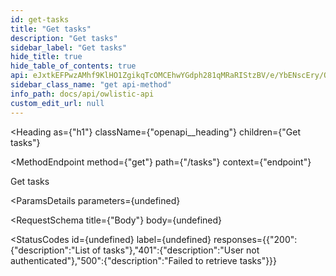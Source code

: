 ```yaml
---
id: get-tasks
title: "Get tasks"
description: "Get tasks"
sidebar_label: "Get tasks"
hide_title: true
hide_table_of_contents: true
api: eJxtkEFPwzAMhf9KlHO1ZgikqTcOMCEhwYGdph281qMRaRIStzBV/e/YbENscEry/Oy8z6NOmGPwGbOuRn1ljBwN5jrZSDZ4XelHm0mFnSLIb1lPhb4287+uVcakfCAFPbXoydZA2Ij95r+h92AdNoqCSkjJ4oCn+dxxbl0iHWuF7pDa0LD4isTPCNTyozyVOcOAiVHWo+6T41JLFKuydKEG14ZM1cIsTAnRlsNcT5tCW78LEo8sOeSGpw/HvLZWt88P+jIKa6oJdd8xIIimdiGpnxaI0Qm3mAstSQ5t85mZGVlF5AQdePnPQ4cXcGd/caJ9FAfhJ5XRgfUy4ZtqPIKv9aGVMYRNhHHcQsZVctMk8nuPac86XwdIFrbCuN5Mvza5vHvhpX8B6V2wDQ==
sidebar_class_name: "get api-method"
info_path: docs/api/owlistic-api
custom_edit_url: null
---
```



<Heading
  as={"h1"}
  className={"openapi__heading"}
  children={"Get tasks"}
>
</Heading>

<MethodEndpoint
  method={"get"}
  path={"/tasks"}
  context={"endpoint"}
>
  
</MethodEndpoint>



Get tasks

<ParamsDetails
  parameters={undefined}
>
  
</ParamsDetails>

<RequestSchema
  title={"Body"}
  body={undefined}
>
  
</RequestSchema>

<StatusCodes
  id={undefined}
  label={undefined}
  responses={{"200":{"description":"List of tasks"},"401":{"description":"User not authenticated"},"500":{"description":"Failed to retrieve tasks"}}}
>
  
</StatusCodes>


      